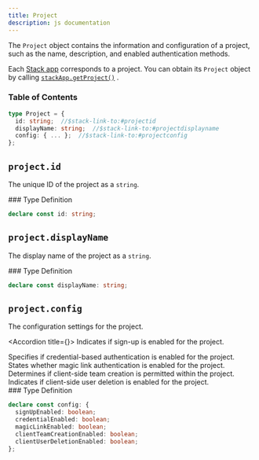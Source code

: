 ```yaml
---
title: Project
description: js documentation
---
```


<Markdown src="../../snippets/make-full-page.mdx" />
<div className="stack-aside-container"><div className="stack-content">

The `Project` object contains the information and configuration of a project, such as the name, description, and enabled authentication methods.

Each [Stack app](../../concepts/stack-app.mdx) corresponds to a project. You can obtain its `Project` object by calling [`stackApp.getProject()`](../objects/stack-app.mdx#stackappgetproject)
.

### Table of Contents

```typescript
type Project = {
  id: string;  //$stack-link-to:#projectid
  displayName: string;  //$stack-link-to:#projectdisplayname
  config: { ... };  //$stack-link-to:#projectconfig
};
```

</div><div className="stack-full-size">
<Markdown src="../../snippets/divider.mdx" />

## `project.id`
</div><div className="stack-content">

The unique ID of the project as a `string`.

</div><div className="stack-aside"><div className="stack-sticky">
### Type Definition

```typescript
declare const id: string;
```
</div></div><div className="stack-content">

</div><div className="stack-full-size">
<Markdown src="../../snippets/divider.mdx" />

## `project.displayName`
</div><div className="stack-content">

The display name of the project as a `string`.

</div><div className="stack-aside"><div className="stack-sticky">
### Type Definition

```typescript
declare const displayName: string;
```
</div></div><div className="stack-content">

</div><div className="stack-full-size">
<Markdown src="../../snippets/divider.mdx" />

## `project.config`
</div><div className="stack-content">

The configuration settings for the project.

<Accordion title={<span className="accordion-show-properties" />}>
  <ParamField path="signUpEnabled" type="boolean">
    Indicates if sign-up is enabled for the project.
  </ParamField>

  <ParamField path="credentialEnabled" type="boolean">
    Specifies if credential-based authentication is enabled for the project.
  </ParamField>

  <ParamField path="magicLinkEnabled" type="boolean">
    States whether magic link authentication is enabled for the project.
  </ParamField>

  <ParamField path="clientTeamCreationEnabled" type="boolean">
    Determines if client-side team creation is permitted within the project.
  </ParamField>

  <ParamField path="clientUserDeletionEnabled" type="boolean">
    Indicates if client-side user deletion is enabled for the project.
  </ParamField>
</Accordion>

</div><div className="stack-aside"><div className="stack-sticky">
### Type Definition

```typescript
declare const config: {
  signUpEnabled: boolean;
  credentialEnabled: boolean;
  magicLinkEnabled: boolean;
  clientTeamCreationEnabled: boolean;
  clientUserDeletionEnabled: boolean;
};
```

</div></div></div>
